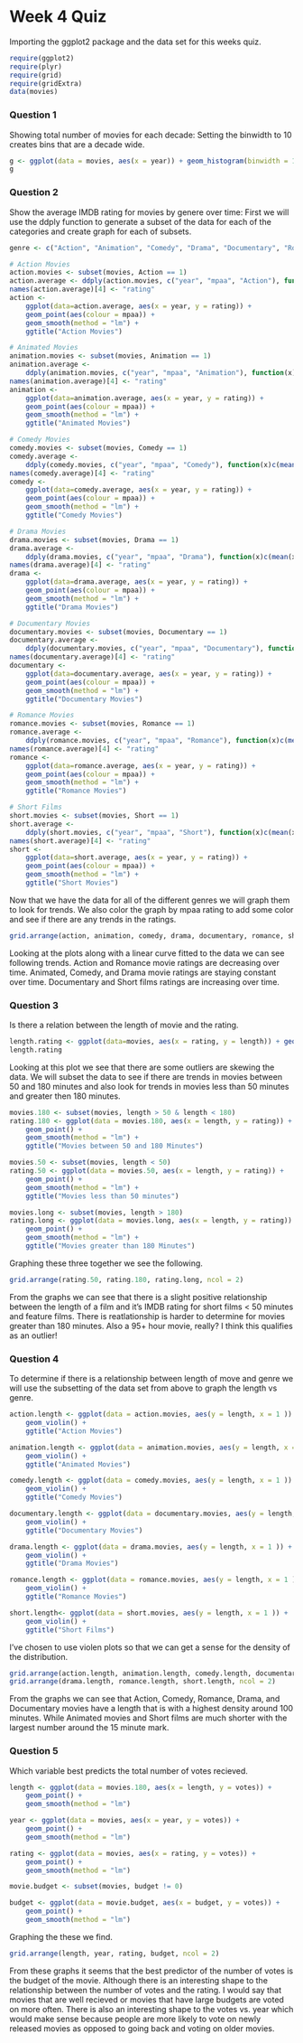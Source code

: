 Week 4 Quiz
========================================================

Importing the ggplot2 package and the data set for this weeks quiz.
```r
require(ggplot2)
require(plyr)
require(grid)
require(gridExtra)
data(movies)
```

### Question 1
Showing total number of movies for each decade: Setting the binwidth to 10 creates bins that are a decade wide.
```r
g <- ggplot(data = movies, aes(x = year)) + geom_histogram(binwidth = 10)
g
```

### Question 2
Show the average IMDB rating for movies by genere over time:
First we will use the ddply function to generate a subset of the data for each of the categories and create graph for each of subsets.
```r
genre <- c("Action", "Animation", "Comedy", "Drama", "Documentary", "Romance", "Short")

# Action Movies
action.movies <- subset(movies, Action == 1)
action.average <- ddply(action.movies, c("year", "mpaa", "Action"), function(x)c(mean(x$rating)))
names(action.average)[4] <- "rating"
action <- 
    ggplot(data=action.average, aes(x = year, y = rating)) + 
    geom_point(aes(colour = mpaa)) + 
    geom_smooth(method = "lm") +
    ggtitle("Action Movies")

# Animated Movies
animation.movies <- subset(movies, Animation == 1)
animation.average <- 
    ddply(animation.movies, c("year", "mpaa", "Animation"), function(x)c(mean(x$rating)))
names(animation.average)[4] <- "rating"
animation <- 
    ggplot(data=animation.average, aes(x = year, y = rating)) + 
    geom_point(aes(colour = mpaa)) + 
    geom_smooth(method = "lm") +
    ggtitle("Animated Movies")

# Comedy Movies
comedy.movies <- subset(movies, Comedy == 1)
comedy.average <- 
    ddply(comedy.movies, c("year", "mpaa", "Comedy"), function(x)c(mean(x$rating)))
names(comedy.average)[4] <- "rating"
comedy <- 
    ggplot(data=comedy.average, aes(x = year, y = rating)) + 
    geom_point(aes(colour = mpaa)) + 
    geom_smooth(method = "lm") +
    ggtitle("Comedy Movies")

# Drama Movies
drama.movies <- subset(movies, Drama == 1)
drama.average <- 
    ddply(drama.movies, c("year", "mpaa", "Drama"), function(x)c(mean(x$rating)))
names(drama.average)[4] <- "rating"
drama <- 
    ggplot(data=drama.average, aes(x = year, y = rating)) + 
    geom_point(aes(colour = mpaa)) + 
    geom_smooth(method = "lm") +
    ggtitle("Drama Movies")

# Documentary Movies
documentary.movies <- subset(movies, Documentary == 1)
documentary.average <- 
    ddply(documentary.movies, c("year", "mpaa", "Documentary"), function(x)c(mean(x$rating)))
names(documentary.average)[4] <- "rating"
documentary <- 
    ggplot(data=documentary.average, aes(x = year, y = rating)) + 
    geom_point(aes(colour = mpaa)) + 
    geom_smooth(method = "lm") +
    ggtitle("Documentary Movies")

# Romance Movies
romance.movies <- subset(movies, Romance == 1)
romance.average <- 
    ddply(romance.movies, c("year", "mpaa", "Romance"), function(x)c(mean(x$rating)))
names(romance.average)[4] <- "rating"
romance <- 
    ggplot(data=romance.average, aes(x = year, y = rating)) + 
    geom_point(aes(colour = mpaa)) + 
    geom_smooth(method = "lm") +
    ggtitle("Romance Movies")

# Short Films
short.movies <- subset(movies, Short == 1)
short.average <- 
    ddply(short.movies, c("year", "mpaa", "Short"), function(x)c(mean(x$rating)))
names(short.average)[4] <- "rating"
short <- 
    ggplot(data=short.average, aes(x = year, y = rating)) + 
    geom_point(aes(colour = mpaa)) + 
    geom_smooth(method = "lm") +
    ggtitle("Short Movies")
```

Now that we have the data for all of the different genres we will graph them to look for trends. We also color the graph by mpaa rating to add some color and see if there are any trends in the ratings.

```r
grid.arrange(action, animation, comedy, drama, documentary, romance, short, ncol = 2)
```

Looking at the plots along with a linear curve fitted to the data we can see following trends.
Action and Romance movie ratings are decreasing over time.
Animated, Comedy, and Drama movie ratings are staying constant over time.
Documentary and Short films ratings are increasing over time.

### Question 3
Is there a relation between the length of movie and the rating.
```r
length.rating <- ggplot(data=movies, aes(x = rating, y = length)) + geom_point()
length.rating
```

Looking at this plot we see that there are some outliers are skewing the data. We will subset the data to see if there are trends in movies between 50 and  180 minutes and also look for trends in movies less than 50 minutes and greater then 180 minutes.

```r
movies.180 <- subset(movies, length > 50 & length < 180)
rating.180 <- ggplot(data = movies.180, aes(x = length, y = rating)) + 
    geom_point() +
    geom_smooth(method = "lm") +
    ggtitle("Movies between 50 and 180 Minutes")

movies.50 <- subset(movies, length < 50)
rating.50 <- ggplot(data = movies.50, aes(x = length, y = rating)) + 
    geom_point() +
    geom_smooth(method = "lm") +
    ggtitle("Movies less than 50 minutes")

movies.long <- subset(movies, length > 180)
rating.long <- ggplot(data = movies.long, aes(x = length, y = rating)) + 
    geom_point() +
    geom_smooth(method = "lm") +
    ggtitle("Movies greater than 180 Minutes")
```

Graphing these three together we see the following.

```r
grid.arrange(rating.50, rating.180, rating.long, ncol = 2)
```

From the graphs we can see that there is a slight positive relationship between the length of a film and it's IMDB rating for short films < 50 minutes and feature films. There is reatlationship is harder to determine for movies greater than 180 minutes. Also a 95+ hour movie, really? I think this qualifies as an outlier!

### Question 4
To determine if there is a relationship between length of move and genre we will use the subsetting of the data set from above to graph the length vs genre.

```r
action.length <- ggplot(data = action.movies, aes(y = length, x = 1 )) + 
    geom_violin() + 
    ggtitle("Action Movies")

animation.length <- ggplot(data = animation.movies, aes(y = length, x = 1 )) + 
    geom_violin() + 
    ggtitle("Animated Movies")

comedy.length <- ggplot(data = comedy.movies, aes(y = length, x = 1 )) + 
    geom_violin() + 
    ggtitle("Comedy Movies")

documentary.length <- ggplot(data = documentary.movies, aes(y = length, x = 1 )) + 
    geom_violin() + 
    ggtitle("Documentary Movies")

drama.length <- ggplot(data = drama.movies, aes(y = length, x = 1 )) + 
    geom_violin() + 
    ggtitle("Drama Movies")

romance.length <- ggplot(data = romance.movies, aes(y = length, x = 1 )) + 
    geom_violin() + 
    ggtitle("Romance Movies")

short.length<- ggplot(data = short.movies, aes(y = length, x = 1 )) + 
    geom_violin() + 
    ggtitle("Short Films")
```

I've chosen to use violen plots so that we can get a sense for the density of the distribution.

```r
grid.arrange(action.length, animation.length, comedy.length, documentary.length, ncol = 2) 
grid.arrange(drama.length, romance.length, short.length, ncol = 2)
```

From the graphs we can see that Action, Comedy, Romance, Drama, and Documentary movies have a length that is with a highest density around 100 minutes. While Animated movies and Short films are much shorter with the largest number around the 15 minute mark.

### Question 5
Which variable best predicts the total number of votes recieved.

```r
length <- ggplot(data = movies.180, aes(x = length, y = votes)) + 
    geom_point() +
    geom_smooth(method = "lm")

year <- ggplot(data = movies, aes(x = year, y = votes)) + 
    geom_point() +
    geom_smooth(method = "lm")

rating <- ggplot(data = movies, aes(x = rating, y = votes)) + 
    geom_point() +
    geom_smooth(method = "lm")

movie.budget <- subset(movies, budget != 0)

budget <- ggplot(data = movie.budget, aes(x = budget, y = votes)) + 
    geom_point() +
    geom_smooth(method = "lm")
```

Graphing the these we find.

```r
grid.arrange(length, year, rating, budget, ncol = 2)
```

From these graphs it seems that the best predictor of the number of votes is the budget of the movie. Although there is an interesting shape to the relationship between the number of votes and the rating. I would say that movies that are well recieved or movies that have large budgets are voted on more often. There is also an interesting shape to the votes vs. year which would make sense because people are more likely to vote on newly released movies as opposed to going back and voting on older movies.